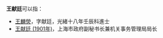 '''王献廷'''可以指：
* [[王麟熒|王麟熒]]，字献廷，光緒十八年壬辰科進士
* [[王献廷_(1901年)|王献廷 (1901年)]]，上海市政府副秘书长兼机关事务管理局局长
{{disambig}}